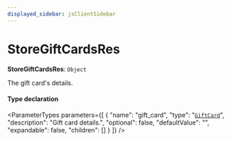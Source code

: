 ```yaml
---
displayed_sidebar: jsClientSidebar
---
```



# StoreGiftCardsRes

 **StoreGiftCardsRes**: `Object`

The gift card's details.

#### Type declaration

<ParameterTypes parameters={[
  {
    "name": "gift_card",
    "type": "[`GiftCard`](../classes/internal.GiftCard-1.mdx)",
    "description": "Gift card details.",
    "optional": false,
    "defaultValue": "",
    "expandable": false,
    "children": []
  }
]} />
